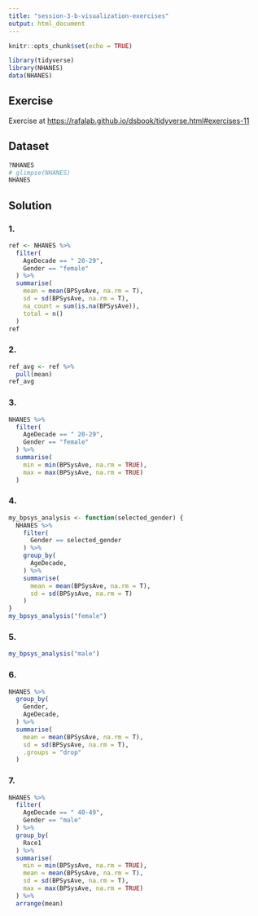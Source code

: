 ```yaml
---
title: "session-3-b-visualization-exercises"
output: html_document
---
```


```r
knitr::opts_chunk$set(echo = TRUE)

library(tidyverse)
library(NHANES)
data(NHANES)
```

## Exercise

Exercise at <https://rafalab.github.io/dsbook/tidyverse.html#exercises-11>

## Dataset 

```r
?NHANES
# glimpse(NHANES)
NHANES
```

## Solution

### 1.

```r
ref <- NHANES %>% 
  filter(
    AgeDecade == " 20-29",
    Gender == "female"
  ) %>% 
  summarise(
    mean = mean(BPSysAve, na.rm = T),
    sd = sd(BPSysAve, na.rm = T),
    na_count = sum(is.na(BPSysAve)),
    total = n()
  )
ref
```


### 2. 

```r
ref_avg <- ref %>% 
  pull(mean)
ref_avg
```


### 3.

```r
NHANES %>% 
  filter(
    AgeDecade == " 20-29",
    Gender == "female"
  ) %>% 
  summarise(
    min = min(BPSysAve, na.rm = TRUE),
    max = max(BPSysAve, na.rm = TRUE)
  )


```



### 4.

```r
my_bpsys_analysis <- function(selected_gender) {
  NHANES %>% 
    filter(
      Gender == selected_gender
    ) %>% 
    group_by(
      AgeDecade,
    ) %>% 
    summarise(
      mean = mean(BPSysAve, na.rm = T),
      sd = sd(BPSysAve, na.rm = T)
    )
}
my_bpsys_analysis("female")
```

### 5.

```r
my_bpsys_analysis("male")
```


### 6. 

```r
NHANES %>% 
  group_by(
    Gender,
    AgeDecade,
  ) %>% 
  summarise(
    mean = mean(BPSysAve, na.rm = T),
    sd = sd(BPSysAve, na.rm = T),
    .groups = "drop"
  )

```



### 7.

```r

NHANES %>% 
  filter(
    AgeDecade == " 40-49",
    Gender == "male"
  ) %>% 
  group_by(
    Race1
  ) %>% 
  summarise(
    min = min(BPSysAve, na.rm = TRUE),
    mean = mean(BPSysAve, na.rm = T),
    sd = sd(BPSysAve, na.rm = T),
    max = max(BPSysAve, na.rm = TRUE)
  ) %>% 
  arrange(mean)

```



